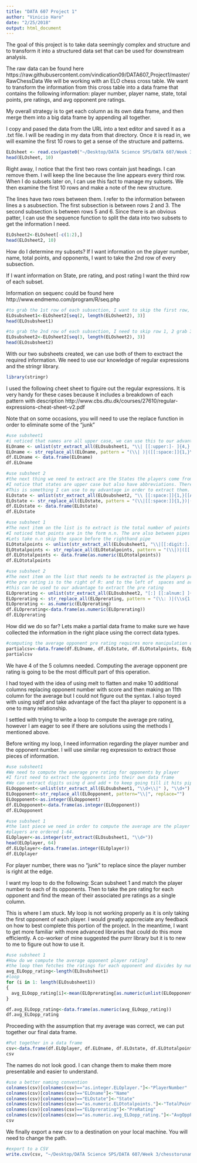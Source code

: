 ```yaml
---
title: "DATA 607 Project 1"
author: "Vinicio Haro"
date: "2/25/2018"
output: html_document
---
```


The goal of this project is to take data seemingly complex and structure and to transform it into a structured data set that can be used for downstream analysis.  

The raw data can be found here 
https://raw.githubusercontent.com/vindication09/DATA607_Project1/master/RawChessData
We will be working with an ELO chess cross table. We want to transform the information from this cross table into a data frame that contains the following information:
player number, player name, state, total points, pre ratings, and avg opponent pre ratings.

My overall strategy is to get each column as its own data frame, and then merge them into a big data frame by appending all together. 

I copy and pased the data from the URL into a text editor and saved it as a .txt file. I will be reading in my data from that directory. Once it is read in, we will examine the first 10 rows to get a sense of the structure and patterns.
```r
ELOsheet <- read.csv(paste0("~/Desktop/DATA Science SPS/DATA 607/Week 3/ELOsheet.txt"))
head(ELOsheet, 10)
```

Right away, I notice that the first two rows contain just headings. I can remove them. I will keep the line because the line appears every third row. When I do subsets later on, I can use this fact to manage my subsets. We then examine the first 10 rows and make a note of the new structure. 

The lines have two rows between them. I refer to the information between lines a s asubsection. The first subsection is between rows 2 and 3. The second subsection is between rows 5 and 6. Since there is an obvious patter, I can use the sequence function to split the data into two subsets to get the information I need.
```r
ELOsheet2<-ELOsheet[-c(1:2),]
head(ELOsheet2, 10)
```

How do I determine my subsets? 
If I want information on the player number, name, total points, and opponents, I want to take the 2nd row of every subsection.

If I want information on State, pre rating, and post rating I want the third row of each subset. 

Information on sequenc could be found here 
http://www.endmemo.com/program/R/seq.php

```r
#to grab the 1st row of each subsection, I want to skip the first row, grab the second, skip the third and 4th then repeat 
ELOsubsheet1<-ELOsheet2[seq(2, length(ELOsheet2), 3)]
head(ELOsubsheet1)
```

```r
#to grab the 2nd row of each subsection, I need to skip row 1, 2 grab 3, skip 4 then repeat  
ELOsubsheet2<-ELOsheet2[seq(3, length(ELOsheet2), 3)]
head(ELOsubsheet2)
```

With our two subsheets created, we can use both of them to exctract the required information. We need to use our knowledge of regular expressions and the stringr library. 
```r
library(stringr)
```


I used the following cheet sheet to figuire out the regular expressions. It is very handy for these cases because it includes a breakdown of each pattern with description 
http://www.cbs.dtu.dk/courses/27610/regular-expressions-cheat-sheet-v2.pdf


Note that on some occasions, you will need to use the replace function in order to eliminate some of the "junk"
```r
#use subsheet1
#i noticed that names are all upper case, we can use this to our advantage 
ELOname <- unlist(str_extract_all(ELOsubsheet1, "\\| [[:upper:]- ]{4,} \\|"))
ELOname <- str_replace_all(ELOname, pattern = "(\\| )|([[:space:]]{1,}\\|)", replacement = "")
df.ELOname <- data.frame(ELOname)
df.ELOname
```

```r
#use subsheet 2
#the next thing we need to extract are the States the players come from 
#I notice that states are upper case but also have abbreviations. There is no pipe before states 
#This is something I can use to my advantage in order to extract them. 
ELOstate <- unlist(str_extract_all(ELOsubsheet2, "\\ [[:space:]]{1,}[[A-Z]]{2} \\|"))
ELOstate <- str_replace_all(ELOstate, pattern = "(\\|[[:space:]]{1,})|([[:space:]]{1,}\\|)", replacement = "")
df.ELOstate <- data.frame(ELOstate)
df.ELOstate
```

```r
#use subsheet 1
#The next item on the list is to extract is the total number of points 
#I noticed that points are in the form n.n. The are also between pipes
#Lets take n.n skip the space before the righthand pipe 
ELOtotalpoints <- unlist(str_extract_all(ELOsubsheet1, "\\|[[:digit:].[:digit:]]{3}[[:space:]]{1,}\\|"))
ELOtotalpoints <- str_replace_all(ELOtotalpoints, pattern = "(\\|)|([[:space:]]{1,}\\|)", replacement = "")
df.ELOtotalpoints <- data.frame(as.numeric(ELOtotalpoints))
df.ELOtotalpoints
```

```r
#use subsheet 2
#The next item on the list that needs to be extracted is the players pre-rating 
#the pre rating is to the right of R: and to the left of  spaces and arrow ->
#this can be used to our advantage to extract the pre rating 
ELOprerating <- unlist(str_extract_all(ELOsubsheet2, "[:] [[:alnum:] ]{2,9}\\-\\>"))
ELOprerating <- str_replace_all(ELOprerating, pattern = "(\\: )|(\\s{1,}\\-\\>)|([O-Q]\\d{1,2})|(\\-\\>)", replacement = "")
ELOprerating <- as.numeric(ELOprerating)
df.ELOprerating<-data.frame(as.numeric(ELOprerating))
df.ELOprerating
```

How did we do so far? Lets make a partial data frame to make sure we have collected the information in the right place using the correct data types. 

```r
#computing the average opponent pre rating requires more manipulation of the original data frame 
partialcsv<-data.frame(df.ELOname, df.ELOstate, df.ELOtotalpoints, ELOprerating)
partialcsv
```

We have 4 of the 5 columns needed. Computing the average opponent pre rating is going to be the most difficult part of this operation. 

I had toyed with the idea of using melt to flatten and make 10 additional columns replacing opponent number with score and then making an 11th column for the average but I could not figure out the syntax. I also toyed with using sqldf and take advantage of the fact tha player to opponent is a one to many relationship. 

I settled with trying to write a loop to compute the average pre rating, however I am eager to see if there are solutions using the methods I mentioned above. 

Before writing my loop, I need information regarding the player number and the opponent number. I will use similar reg expression to extract those pieces of information. 

```r
#use subsheet1
#We need to compute the average pre rating for opponents by player 
#I first need to extract the opponents into their own data frame
#We can extract digits using d and add + to keep going till it hits pipe
ELOopponent<-unlist(str_extract_all(ELOsubsheet1, "\\d+\\|" ), "\\d+")
ELOopponent<-str_replace_all(ELOopponent, pattern="\\|", replace="")
ELOopponent<-as.integer(ELOopponent)
df.ELOopponent<-data.frame(as.integer(ELOopponent))
df.ELOopponent
```

```r
#use subsheet 1
#the last piece we need in order to compute the average are the player numbers
#players are ordered 1-64. 
ELOplayer<-as.integer(str_extract(ELOsubsheet1, "\\d+"))
head(ELOplayer, 64)
df.ELOplayer<-data.frame(as.integer(ELOplayer))
df.ELOplayer
```

For player number, there was no "junk" to replace since the player number is right at the edge. 

I want my loop to do the following: Scan subsheet 1 and match the player number to each of its opponents. Then to take the pre rating for each opponent and find the mean of their associated pre ratings as a single column.

This is where I am stuck. My loop is not working properly as it is only taking the first opponent of each player. I would greatly appcreciate any feedback on how to best complete this portion of the project. In the meantime, I want to get more familiar with more advanced libraries that could do this more efficiently. A co-worker of mine suggested the purrr library but it is to new to me to figure out how to use it. 
```r
#use subsheet 1
#How do we compute the average opponent player rating? 
#the loop then fetches the ratings for each opponent and divides by number of rounds 
avg_ELOopp_rating<-length(ELOsubsheet1)
#loop
for (i in 1: length(ELOsubsheet1))
{
  avg_ELOopp_rating[i]<-mean(ELOprerating[as.numeric(unlist(ELOopponent[ELOplayer[i]]))])
}

df.avg_ELOopp_rating<-data.frame(as.numeric(avg_ELOopp_rating))
df.avg_ELOopp_rating
```

Proceeding with the assumption that my average was correct, we can put together our final data frame. 

```r
#Put together in a data frame 
csv<-data.frame(df.ELOplayer, df.ELOname, df.ELOstate, df.ELOtotalpoints, ELOprerating, df.avg_ELOopp_rating)
csv
```

The names do not look good. I can change them to make them more presentable and easier to understand. 

```r
#use a better naming convention 
colnames(csv)[colnames(csv)=="as.integer.ELOplayer."]<-"PlayerNumber"
colnames(csv)[colnames(csv)=="ELOname"]<-"Name"
colnames(csv)[colnames(csv)=="ELOstate"]<-"State"
colnames(csv)[colnames(csv)=="as.numeric.ELOtotalpoints."]<-"TotalPoints"
colnames(csv)[colnames(csv)=="ELOprerating"]<-"PreRating"
colnames(csv)[colnames(csv)=="as.numeric.avg_ELOopp_rating."]<-"AvgOppPreRating"
csv
```

We finally export a new csv to a destination on your local machine. You will need to change the path. 
```r
#export to a CSV
write.csv(csv, "~/Desktop/DATA Science SPS/DATA 607/Week 3/chesstorunament.csv")
```

